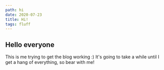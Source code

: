 ```yaml
---
path: hi
date: 2020-07-23
title: Hi!
tags: fluff
---
```


## Hello everyone

This is me trying to get the blog working :) It's going to take a while until I get a hang of everything, so bear with me!
